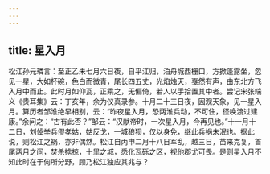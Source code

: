 ```yaml
---
---
---
```

title: 星入月
---




松江孙元璘言：至正乙未七月六日夜，自平江归，泊舟城西栅口，方掀蓬露坐，忽见一星，大如杯碗，色白而微青，尾长四五丈，光焰烛天，戛然有声，由东北方飞入月中而止。此时月如仰瓦，正乘之，无偏倚，若人以手拾置其中者。尝记宋张端义《贵耳集》云：丁亥年，余为仪真录参。十月二十三日夜，因观天象，见一星入月。算历者邹淮绝早相别，云：“昨夜星入月，恐两淮兵动，不可住，径唤渡过建康。”余问之：“古有此否？”邹云：“汉献帝时，一次星入月，今再见也。”十一月十二日，刘倬举兵僇孝姑，姑反戈，一城狼狈，仅以身免，继此兵祸未泯也。据此说，则松江之祸，亦非偶然。松江自丙申二月十八日军乱，越三日，苗来克复，首尾两月之间，焚杀掳掠，十里之城，悉化瓦砾之区，视他郡尤可畏。是则星入月不知此时在于何所分野，顾乃松江独应其兆与？
